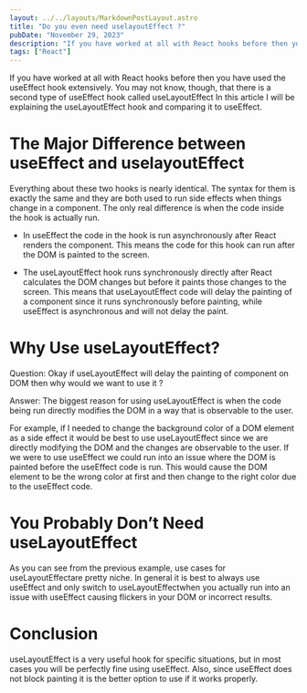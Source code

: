 ```yaml
---
layout: ../../layouts/MarkdownPostLayout.astro
title: "Do you even need uselayoutEffect ?"
pubDate: "November 29, 2023"
description: "If you have worked at all with React hooks before then you have used the useEffect hook extensively. You may not know, though, that there is a second type of useEffect hook called useLayoutEffect In this article I will be explaining the useLayoutEffect hook and comparing it to useEffect."
tags: ["React"]
---
```



If you have worked at all with React hooks before then you have used the useEffect hook extensively. You may not know, though, that there is a second type of useEffect hook called useLayoutEffect In this article I will be explaining the useLayoutEffect hook and comparing it to useEffect.

# The Major Difference between useEffect and uselayoutEffect

Everything about these two hooks is nearly identical. The syntax for them is exactly the same and they are both used to run side effects when things change in a component. The only real difference is when the code inside the hook is actually run.

- In useEffect the code in the hook is run asynchronously after React renders the component. This means the code for this hook can run after the DOM is painted to the screen.

- The useLayoutEffect hook runs synchronously directly after React calculates the DOM changes but before it paints those changes to the screen. This means that useLayoutEffect code will delay the painting of a component since it runs synchronously before painting, while useEffect is asynchronous and will not delay the paint.

# Why Use useLayoutEffect?

Question: Okay if useLayoutEffect will delay the painting of component on DOM then why would we want to use it ?

Answer: The biggest reason for using useLayoutEffect is when the code being run directly modifies the DOM in a way that is observable to the user.

For example, if I needed to change the background color of a DOM element as a side effect it would be best to use useLayoutEffect since we are directly modifying the DOM and the changes are observable to the user. If we were to use useEffect we could run into an issue where the DOM is painted before the useEffect code is run. This would cause the DOM element to be the wrong color at first and then change to the right color due to the useEffect code.

# You Probably Don’t Need useLayoutEffect

As you can see from the previous example, use cases for useLayoutEffectare pretty niche. In general it is best to always use useEffect and only switch to useLayoutEffectwhen you actually run into an issue with useEffect causing flickers in your DOM or incorrect results.

# Conclusion

useLayoutEffect is a very useful hook for specific situations, but in most cases you will be perfectly fine using useEffect. Also, since useEffect does not block painting it is the better option to use if it works properly.